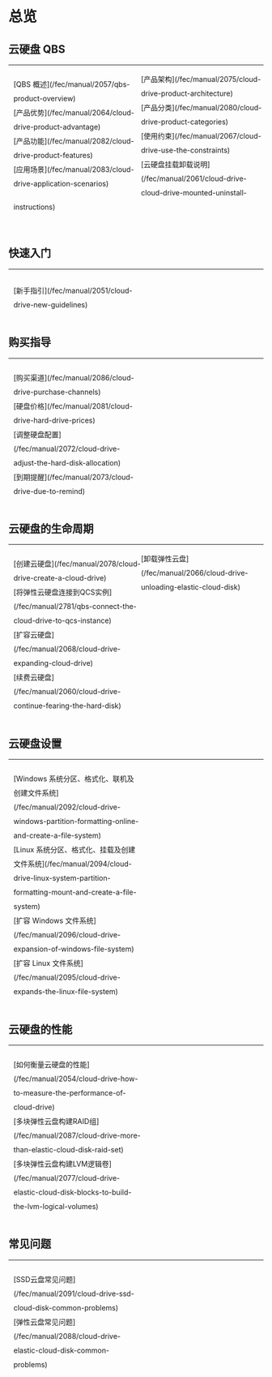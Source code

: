 # 总览

## 云硬盘 QBS

<hr style="margin: 0 0 10px 0;">

<ul style="list-style: none; padding-left: 10px; line-height: 28px; float:left; width: 50%">
  <li>[QBS 概述](/fec/manual/2057/qbs-product-overview)</li>
  <li>[产品优势](/fec/manual/2064/cloud-drive-product-advantage)</li>
  <li>[产品功能](/fec/manual/2082/cloud-drive-product-features)</li>
  <li>[应用场景](/fec/manual/2083/cloud-drive-application-scenarios)</li>
</ul>

<ul style="list-style: none; padding-left: 10px; line-height: 28px;">
  <li>[产品架构](/fec/manual/2075/cloud-drive-product-architecture)</li>
  <li>[产品分类](/fec/manual/2080/cloud-drive-product-categories)</li>
  <li>[使用约束](/fec/manual/2067/cloud-drive-use-the-constraints)</li>
  <li>[云硬盘挂载卸载说明](/fec/manual/2061/cloud-drive-cloud-drive-mounted-uninstall-instructions)</li>
</ul>

<br style="clear: both;"/>

## 快速入门
<hr style="margin 0 0 10px 0;">
<ul style="list-style: none; padding-left: 10px; line-height: 28px; float:left; width: 50%">
  <li>[新手指引](/fec/manual/2051/cloud-drive-new-guidelines)</li>
</ul>

<br style="clear: both;"/>

## 购买指导
<hr style="margin: 0 0 10px 0;">

<ul style="list-style: none; padding-left: 10px; line-height: 28px; float: left; width: 50%">
  <li>[购买渠道](/fec/manual/2086/cloud-drive-purchase-channels)</li>
  <li>[硬盘价格](/fec/manual/2081/cloud-drive-hard-drive-prices)</li>
  <li>[调整硬盘配置](/fec/manual/2072/cloud-drive-adjust-the-hard-disk-allocation)</li>
  <li>[到期提醒](/fec/manual/2073/cloud-drive-due-to-remind)</li>
</ul>

<br style="clear: both;"/>

## 云硬盘的生命周期

<hr style="margin: 0 0 10px 0;">

<ul style="list-style: none; padding-left: 10px; line-height: 28px; float: left; width: 50%">
  <li>[创建云硬盘](/fec/manual/2078/cloud-drive-create-a-cloud-drive)</li>
  <li>[将弹性云硬盘连接到QCS实例](/fec/manual/2781/qbs-connect-the-cloud-drive-to-qcs-instance)</li>
  <li>[扩容云硬盘](/fec/manual/2068/cloud-drive-expanding-cloud-drive)</li>
  <li>[续费云硬盘](/fec/manual/2060/cloud-drive-continue-fearing-the-hard-disk)</li>
</ul>

<ul style="list-style: none; padding-left: 10px; line-height: 28px;">
  <li>[卸载弹性云盘](/fec/manual/2066/cloud-drive-unloading-elastic-cloud-disk)</li>
</ul>

<br style="clear: both;"/>

## 云硬盘设置

<hr style="margin: 0 0 10px 0;">

<ul style="list-style: none; padding-left: 10px; line-height: 28px; float: left; width: 50%">
  <li>[Windows 系统分区、格式化、联机及创建文件系统](/fec/manual/2092/cloud-drive-windows-partition-formatting-online-and-create-a-file-system)</li>
  <li>[Linux 系统分区、格式化、挂载及创建文件系统](/fec/manual/2094/cloud-drive-linux-system-partition-formatting-mount-and-create-a-file-system)</li>
  <li>[扩容 Windows 文件系统](/fec/manual/2096/cloud-drive-expansion-of-windows-file-system)</li>
  <li>[扩容 Linux 文件系统](/fec/manual/2095/cloud-drive-expands-the-linux-file-system)</li>
</ul>

<br style="clear: both;"/>


## 云硬盘的性能

<hr style="margin: 0 0 10px 0;">

<ul style="list-style: none; padding-left: 10px; line-height: 28px; float: left; width: 50%">
  <li>[如何衡量云硬盘的性能](/fec/manual/2054/cloud-drive-how-to-measure-the-performance-of-cloud-drive)</li>
  <li>[多块弹性云盘构建RAID组](/fec/manual/2087/cloud-drive-more-than-elastic-cloud-disk-raid-set)</li>
  <li>[多块弹性云盘构建LVM逻辑卷](/fec/manual/2077/cloud-drive-elastic-cloud-disk-blocks-to-build-the-lvm-logical-volumes)</li>
</ul>

<br style="clear: both;"/>


## 常见问题

<hr style="margin: 0 0 10px 0;">

<ul style="list-style: none; padding-left: 10px; line-height: 28px; float: left; width: 50%">
  <li>[SSD云盘常见问题](/fec/manual/2091/cloud-drive-ssd-cloud-disk-common-problems)</li>
  <li>[弹性云盘常见问题](/fec/manual/2088/cloud-drive-elastic-cloud-disk-common-problems)</li>
</ul>

<br style="clear: both;"/>
